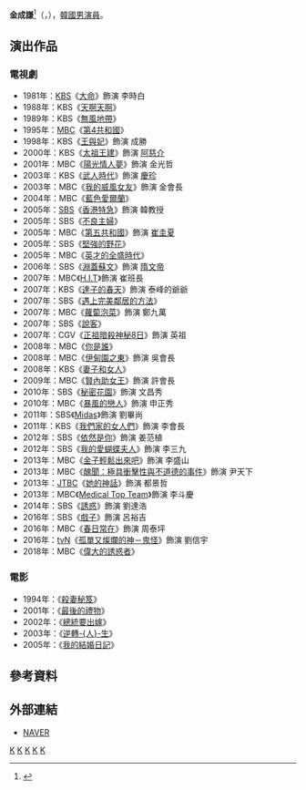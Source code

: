 {{noteTA
|G1=KO TV Show
|G2=KO Movie}}
{{藝人
|姓名 = 金成謙
|類型 = 男演員
|圖片 = 
|圖片尺寸 = 
|圖片簡介 = 
|本名 = 
|外文名 = 김성겸
|外文 = ko
|羅馬拼音 = Kim Seong Kyeom
|英文名 =
|暱稱 =
|其他藝名 = 
|國籍 = {{KOR}}
|出生日期 = {{birth_date_and_age|1941|5|13}}
|出生地點 = {{KOR-JPN}}[[全羅北道|全羅北道]][[金堤市|金堤郡]]
|宗教信仰 = 
|語言 = [[韓語|韓語]]
|職業 = [[演員|演員]]
|教育程度 = 
|配偶  =
|出道作 = 
|出道日期 = 
|代表作 = 
|活躍年代 =
|唱片公司 = 
|經紀公司 = 
|相關團體 = 
|網站 = 
}}

'''金成謙'''<ref>{{Cite news|url=https://newslibrary.naver.com/viewer/index.nhn?articleId=1976110600209205002&editNo=2&printCount=1&publishDate=1976-11-06&officeId=00020&pageNo=5&printNo=16953&publishType=00020|title=「얼굴」없는 「목소리의스타」들—TV外畵의 귀에익은聲優들|publisher=[[東亞日報|東亞日報]]|date=1976-11-06|accessdate=2021-07-12|archive-date=2021-07-12|archive-url=https://web.archive.org/web/20210712130028/https://newslibrary.naver.com/viewer/index.nhn?articleId=1976110600209205002&editNo=2&printCount=1&publishDate=1976-11-06&officeId=00020&pageNo=5&printNo=16953&publishType=00020|dead-url=no}}</ref>（{{lang-ko|'''김성겸'''}}，{{bd|1941年|5月13日}}），[[韓國|韓國]][[男演員|男演員]]。

== 演出作品 ==
=== 電視劇 ===
*1981年：[[韓國放送公社|KBS]]《[[大命|大命]]》飾演 李時白
*1988年：KBS《[[天啊天啊|天啊天啊]]》
*1989年：KBS《[[無風地帶|無風地帶]]》
*1995年：[[文化廣播_(韓國)|MBC]]《[[第4共和國|第4共和國]]》
*1998年：KBS《[[王與妃|王與妃]]》飾演 成勝
*2000年：KBS《[[太祖王建|太祖王建]]》飾演 [[阿慈介|阿慈介]]
*2001年：MBC《[[陽光情人夢|陽光情人夢]]》飾演 金光哲
*2003年：KBS《[[武人時代_(電視劇)|武人時代]]》飾演 [[慶珍|慶珍]]
*2003年：MBC《[[我的威風女友|我的威風女友]]》飾演 金會長
*2004年：MBC《[[愛爾蘭_(電視劇)|藍色愛爾蘭]]》
*2005年：[[SBS_(韓國)|SBS]]《[[香港特急|香港特急]]》飾演 韓教授
*2005年：SBS《[[不良主婦|不良主婦]]》
*2005年：MBC《[[第五共和國_(電視劇)|第五共和國]]》飾演 [[崔圭夏|崔圭夏]]
*2005年：SBS《[[堅強的野花|堅強的野花]]》
*2005年：MBC《[[英才的全盛時代|英才的全盛時代]]》
*2006年：SBS《[[淵蓋蘇文_(電視劇)|淵蓋蘇文]]》飾演 [[隋文帝|隋文帝]]
*2007年：MBC《[[H.I.T|H.I.T]]》飾演 崔班長
*2007年：KBS《[[達子的春天|達子的春天]]》飾演 泰峰的爺爺
*2007年：SBS《[[遇上完美鄰居的方法|遇上完美鄰居的方法]]》
*2007年：MBC《[[蘿蔔泡菜|蘿蔔泡菜]]》飾演 鄭九萬
*2007年：SBS《[[說客_(電視劇)|說客]]》
*2007年：CGV《[[正祖暗殺神秘8日|正祖暗殺神秘8日]]》飾演 英祖
*2008年：MBC《[[你是誰_(2008年電視劇)|你是誰]]》
*2008年：MBC《[[伊甸園之東_(電視劇)|伊甸園之東]]》飾演 吳會長
*2008年：KBS《[[妻子和女人|妻子和女人]]》
*2009年：MBC《[[賢內助女王|賢內助女王]]》飾演 許會長
*2010年：SBS《[[秘密花園_(韓國電視劇)|秘密花園]]》飾演 文昌秀
*2010年：MBC《[[暴風的戀人|暴風的戀人]]》飾演 申正秀
*2011年：SBS《[[Midas_(電視劇)|Midas]]》飾演 劉畢尚
*2011年：KBS《[[我們家的女人們|我們家的女人們]]》飾演 李會長
*2012年：SBS《[[依然是你|依然是你]]》飾演 姜范植
*2012年：SBS《[[我的愛蝴蝶夫人|我的愛蝴蝶夫人]]》飾演 李三九
*2013年：MBC《[[金子輕鬆出來吧|金子輕鬆出來吧]]》飾演 李盛山
*2013年：MBC《[[醜聞：極具衝擊性與不道德的事件|醜聞：極具衝擊性與不道德的事件]]》飾演 尹天下
*2013年：[[JTBC|JTBC]]《[[她的神話|她的神話]]》飾演 都景哲
*2013年：MBC《[[Medical_Top_Team|Medical Top Team]]》飾演 李斗慶
*2014年：SBS《[[誘惑_(韓國電視劇)|誘惑]]》飾演 劉達浩
*2016年：SBS《[[戲子_(電視劇)|戲子]]》飾演 呂裕吉
*2016年：MBC《[[春日常在|春日常在]]》飾演 周泰坪
*2016年：[[tvN|tvN]]《[[孤單又燦爛的神－鬼怪|孤單又燦爛的神－鬼怪]]》飾演 劉信宇
*2018年：MBC《[[偉大的誘惑者|偉大的誘惑者]]》

=== 電影 ===
*1994年：《[[殺妻秘笈|殺妻秘笈]]》
*2001年：《[[最後的禮物|最後的禮物]]》
*2002年：《[[總統要出嫁|總統要出嫁]]》
*2003年：《[[逆轉人生|逆轉-{人}-生]]》
*2005年：《[[我的結婚日記|我的結婚日記]]》

== 參考資料 ==
{{reflist}}

== 外部連結 ==
*[http://search.naver.com/search.naver?sm=tab_hty.top&where=nexearch&ie=utf8&query=%EA%B0%88%EC%86%8C%EC%9B%90&x=25&y=13 NAVER] {{Wayback|url=http://search.naver.com/search.naver?sm=tab_hty.top&where=nexearch&ie=utf8&query=%EA%B0%88%EC%86%8C%EC%9B%90&x=25&y=13 |date=20190701091146 }}{{ko}}

{{金銀淑作品}}
[[Category:韓國電視演員|K]]
[[Category:韓國電影演員|K]]
[[Category:全羅北道出身人物|K]]
[[Category:全堤市出身人物|K]]
[[Category:金姓|K]]